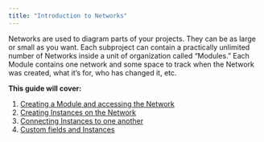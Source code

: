 ```yaml
---
title: "Introduction to Networks"
---
```


Networks are used to diagram parts of your projects. They can be as large or small as you want. Each subproject can contain a practically unlimited number of Networks inside a unit of organization called “Modules.” Each Module contains one network and some space to track when the Network was created, what it’s for, who has changed it, etc.

**This guide will cover:**
1. [Creating a Module and accessing the Network](https://docs.artemisplatform.com/createmodule)
2. [Creating Instances on the Network](https://docs.artemisplatform.com/creatinginstances)
4. [Connecting Instances to one another ](https://docs.artemisplatform.com/connectinginstances)
5. [Custom fields and Instances](https://docs.artemisplatform.com/documentinginstances)
